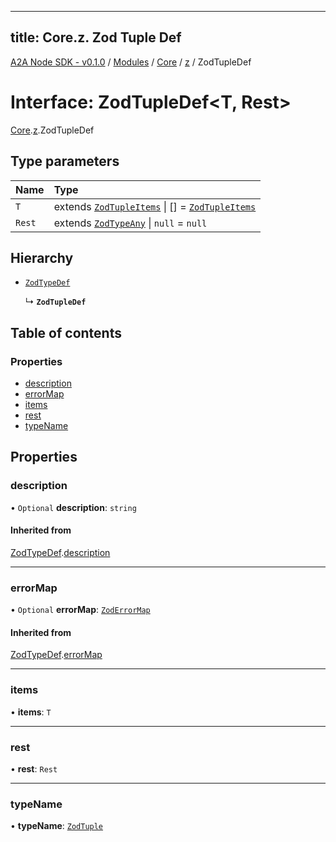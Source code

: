 
---
title: Core.z. Zod Tuple Def
---

[A2A Node SDK - v0.1.0](/api-reference/README) / [Modules](/api-reference/modules) / [Core](/api-reference/modules/Core) / [z](/api-reference/modules/Core.z) / ZodTupleDef

# Interface: ZodTupleDef\<T, Rest\>

[Core](/api-reference/modules/Core).[z](/api-reference/modules/Core.z).ZodTupleDef

## Type parameters

| Name | Type |
| :------ | :------ |
| `T` | extends [`ZodTupleItems`](../modules/Core.z.md#zodtupleitems) \| [] = [`ZodTupleItems`](../modules/Core.z.md#zodtupleitems) |
| `Rest` | extends [`ZodTypeAny`](../modules/Core.z.md#zodtypeany) \| ``null`` = ``null`` |

## Hierarchy

- [`ZodTypeDef`](Core.z.ZodTypeDef)

  ↳ **`ZodTupleDef`**

## Table of contents

### Properties

- [description](Core.z.ZodTupleDef.md#description)
- [errorMap](Core.z.ZodTupleDef.md#errormap)
- [items](Core.z.ZodTupleDef.md#items)
- [rest](Core.z.ZodTupleDef.md#rest)
- [typeName](Core.z.ZodTupleDef.md#typename)

## Properties

### description

• `Optional` **description**: `string`

#### Inherited from

[ZodTypeDef](Core.z.ZodTypeDef).[description](Core.z.ZodTypeDef.md#description)

___

### errorMap

• `Optional` **errorMap**: [`ZodErrorMap`](../modules/Core.z.md#zoderrormap)

#### Inherited from

[ZodTypeDef](Core.z.ZodTypeDef).[errorMap](Core.z.ZodTypeDef.md#errormap)

___

### items

• **items**: `T`

___

### rest

• **rest**: `Rest`

___

### typeName

• **typeName**: [`ZodTuple`](../enums/Core.z.ZodFirstPartyTypeKind.md#zodtuple)

